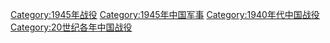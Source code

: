 [[Category:1945年战役|Category:1945年战役]]
[[Category:1945年中国军事|Category:1945年中国军事]]
[[Category:1940年代中国战役|Category:1940年代中国战役]]
[[Category:20世纪各年中国战役|Category:20世纪各年中国战役]]